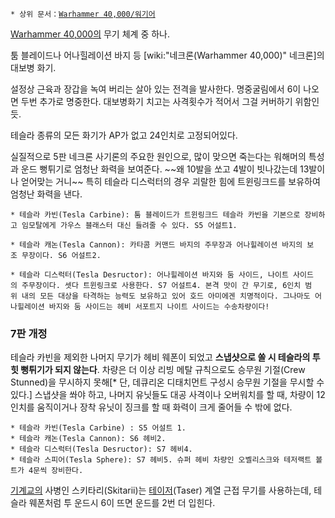 {{{+1 '''Tesla Weapon'''}}}

 * 상위 문서：[[Warhammer 40,000/워기어]]

[[Warhammer 40,000]]의 무기 체계 중 하나.

툼 블레이드나 어나힐레이션 바지 등 [wiki:"네크론(Warhammer 40,000)" 네크론]의 대보병 화기.
 
설정상 근육과 장갑을 녹여 버리는 살아 있는 전격을 발사한다. 명중굴림에서 6이 나오면  두번 추가로 명중한다. 대보병화기 치고는 사격횟수가 적어서 그걸 커버하기 위함인듯.

테슬라 종류의 모든 화기가 AP가 없고 24인치로 고정되어있다.

실질적으로 5판 네크론 사기론의 주요한 원인으로, 많이 맞으면 죽는다는 워해머의 특성과 운드 뻥튀기로 엄청난 화력을 보여준다. ~~왜 10발을 쏘고 4발이 빗나갔는데 13발이나 얻어맞는 거니~~ 특히 테슬라 디스럭터의 경우 괴랄한 힘에 트윈링크드를 보유하여 엄청난 화력을 낸다.

 * 테슬라 카빈(Tesla Carbine): 툼 블레이드가 트윈링크드 테슬라 카빈을 기본으로 장비하고 임모탈에게 가우스 블래스터 대신 들려줄 수 있다. S5 어설트1.

 * 테슬라 캐논(Tesla Cannon): 카타콤 커맨드 바지의 주무장과 어나힐레이션 바지의 보조 무장이다. S6 어설트2.

 * 테슬라 디스럭터(Tesla Desructor): 어나힐레이션 바지와 둠 사이드, 나이트 사이드의 주무장이다. 셋다 트윈링크로 사용한다. S7 어설트4. 본격 맛이 간 무기로, 6인치 범위 내의 모든 대상을 타격하는 능력도 보유하고 있어 호드 아미에겐 치명적이다. 그나마도 어나힐레이션 바지와 둠 사이드는 헤비 서포트지 나이트 사이드는 수송차량이다!

=== 7판 개정 ===
테슬라 카빈을 제외한 나머지 무기가 헤비 웨폰이 되었고 '''스냅샷으로 쏠 시 테슬라의 투 힛 뻥튀기가 되지 않는다'''. 차량은 더 이상 리빙 메탈 규칙으로도 승무원 기절(Crew Stunned)을 무시하지 못해[* 단, 데큐리온 디태치먼트 구성시 승무원 기절을 무시할 수 있다.] 스냅샷을 쏴야 하고, 나머지 유닛들도 대공 사격이나 오버워치를 할 때, 차량이 12인치를 움직이거나 장착 유닛이 징크를 할 때 화력이 크게 줄어들 수 밖에 없다. 

 * 테슬라 카빈(Tesla Carbine) : S5 어설트 1. 
 * 테슬라 캐논(Tesla Cannon): S6 헤비2.
 * 테슬라 디스럭터(Tesla Desructor): S7 헤비4.
 * 테슬라 스피어(Tesla Sphere): S7 헤비5. 슈퍼 헤비 차량인 오벨리스크와 테저랙트 볼트가 4문씩 장비한다. 

[[기계교]]의 사병인 스키타리(Skitarii)는 [[테이저]](Taser) 계열 근접 무기를 사용하는데, 테슬라 웨폰처럼 투 운드시 6이 뜨면 운드를 2번 더 입힌다.
